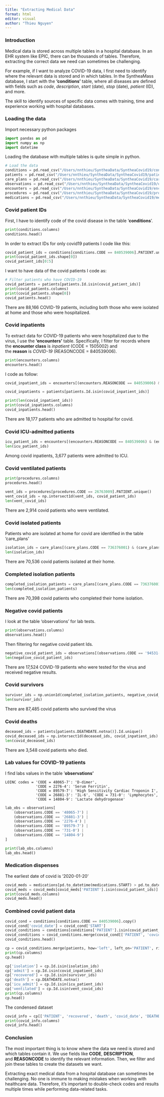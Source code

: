 ```yaml
---
title: "Extracting Medical Data"
format: html
editor: visual
author: "Thieu Nguyen"
---
```


### Introduction

Medical data is stored across multiple tables in a hospital database. In an EHR system like EPIC, there can be thousands of tables. Therefore, extracting the correct data we need can sometimes be challenging.

For example, if I want to analyze COVID-19 data, I first need to identify where the relevant data is stored and in which tables. In the SyntheaMass database, I start with the **‘conditions’** table, where all diseases are defined with fields such as *code*, *description*, *start* (date), *stop* (date), *patient* (ID), and more.

The skill to identify sources of specific data comes with training, time and experience working with hospital databases.

### Loading the data

Import necessary python packages

```python
import pandas as pd
import numpy as np
import datetime
```

Loading the database with multiple tables is quite simple in python.

```python
# Load the data
conditions = pd.read_csv("/Users/nnthieu/SyntheaData/SyntheaCovid19/conditions.csv")
patients = pd.read_csv("/Users/nnthieu/SyntheaData/SyntheaCovid19/patients.csv")
care_plans = pd.read_csv("/Users/nnthieu/SyntheaData/SyntheaCovid19/careplans.csv")
observations = pd.read_csv("/Users/nnthieu/SyntheaData/SyntheaCovid19/observations.csv")
encounters = pd.read_csv("/Users/nnthieu/SyntheaData/SyntheaCovid19/encounters.csv")
procedures = pd.read_csv("/Users/nnthieu/SyntheaData/SyntheaCovid19/procedures.csv")
medications = pd.read_csv("/Users/nnthieu/SyntheaData/SyntheaCovid19/medications.csv")
```

### Covid patient IDs

First, I have to identify code of the covid disease in the table '**conditions**'.

```python
print(conditions.columns)
conditions.head()
```

In order to extract IDs for only covid19 patients I code like this:

```python
covid_patient_ids = conditions[conditions.CODE == 840539006].PATIENT.unique()
print(covid_patient_ids.shape[0])
covid_patient_ids[0:5]
```

I want to have data of the covid patients I code as:

```python
# Filter patients who have COVID-19
covid_patients = patients[patients.Id.isin(covid_patient_ids)]  
print(covid_patients.columns)
print(covid_patients.shape[0])
covid_patients.head()
```

There are 88,166 COVID-19 patients, including both those who were isolated at home and those who were hospitalized.

### Covid inpatients

To extract data for COVID-19 patients who were hospitalized due to the virus, I use the **‘encounters’** table. Specifically, I filter for records where the **encounter class** is *inpatient* (CODE = 1505002) and the **reason** is *COVID-19* (REASONCODE = 840539006).

```python
print(encounters.columns)
encounters.head()
```

I code as follow:

```python
covid_inpatient_ids = encounters[(encounters.REASONCODE == 840539006) & (encounters.CODE == 1505002)].PATIENT.unique()

covid_inpatients = patients[patients.Id.isin(covid_inpatient_ids)] 

print(len(covid_inpatient_ids))
print(covid_inpatients.columns)
covid_inpatients.head()
```

There are 18,177 patients who are admitted to hospital for covid.

### Covid ICU-admitted patients

```python
icu_patient_ids = encounters[(encounters.REASONCODE == 840539006) & (encounters.CODE == 305351004)].PATIENT.unique()
len(icu_patient_ids)
```

Among covid inpatients, 3,677 patients were admitted to ICU.

### Covid ventilated patients

```python
print(procedures.columns)
procedures.head()
```

```python
vent_ids = procedures[procedures.CODE == 26763009].PATIENT.unique()
vent_covid_ids = np.intersect1d(vent_ids, covid_patient_ids)
len(vent_covid_ids)
```

There are 2,914 covid patients who were ventilated.

### Covid isolated patients

Patients who are isolated at home for covid are identified in the table 'care_plans'

```python
isolation_ids = care_plans[(care_plans.CODE == 736376001) & (care_plans.REASONCODE == 840539006)].PATIENT.unique()
len(isolation_ids)
```

There are 70,536 covid patients isolated at their home.

### Completed isolation patients

```python
completed_isolation_patients = care_plans[(care_plans.CODE == 736376001) & (care_plans.STOP.notna()) & (care_plans.REASONCODE == 840539006)].PATIENT.unique()
len(completed_isolation_patients)
```

There are 70,398 covid patients who completed their home isolation.

### Negative covid patients

I look at the table 'observations' for lab tests.

```python
print(observations.columns)
observations.head()
```

Then filtering for negative covid patient Ids.

```python

negative_covid_patient_ids = observations[(observations.CODE == '94531-1') & (observations.VALUE == 'Not detected (qualifier value)')].PATIENT.unique()
len(negative_covid_patient_ids)
```

There are 17,524 COVID-19 patients who were tested for the virus and received negative results.

### Covid survivors

```python
survivor_ids = np.union1d(completed_isolation_patients, negative_covid_patient_ids)
len(survivor_ids)

```

There are 87,485 covid patients who survived the virus

### Covid deaths

```python
deceased_ids = patients[patients.DEATHDATE.notna()].Id.unique()
covid_deceased_ids = np.intersect1d(deceased_ids, covid_inpatient_ids)
len(covid_deceased_ids)
```

There are 3,548 covid patients who died.

### Lab values for COVID-19 patients

I find labs values in the table '**observations'**

```         
LOINC codes = 'CODE = 48065-7': 'D-dimer', 
              'CODE = 2276-4': 'Serum Ferritin',
              'CODE = 89579-7': 'High Sensitivity Cardiac Troponin I',
              'CODE = 26881-3': 'IL-6', 'CODE = 731-0': 'Lymphocytes',
              'CODE = 14804-9': 'Lactate dehydrogenase'
```

```python
lab_obs = observations[
    (observations.CODE == '48065-7') | 
    (observations.CODE == '26881-3') | 
    (observations.CODE == '2276-4') | 
    (observations.CODE == '89579-7') |
    (observations.CODE == '731-0') | 
    (observations.CODE == '14804-9')
]

print(lab_obs.columns)
lab_obs.head()

```

### **Medication dispenses**

The earliest date of covid is '2020-01-20'

```python
covid_meds = medications[pd.to_datetime(medications.START) > pd.to_datetime('2020-01-20')]
covid_meds = covid_meds[covid_meds['PATIENT'].isin(covid_patient_ids)]
print(covid_meds.columns)
covid_meds.head()
```

### Combined covid patient data

```python
covid_cond = conditions[conditions.CODE == 840539006].copy()
covid_cond['covid_date'] = covid_cond['START']
covid_conditions = conditions[conditions['PATIENT'].isin(covid_patient_ids)].copy()
covid_conditions = covid_conditions.merge(covid_cond[['PATIENT', 'covid_date']], on='PATIENT', how='left')
covid_conditions.head()

```

```python
cp = covid_conditions.merge(patients, how='left', left_on='PATIENT', right_on='Id')
print(cp.columns)
cp.head()
```

```python
cp['isolation'] = cp.Id.isin(isolation_ids)
cp['admit'] = cp.Id.isin(covid_inpatient_ids)
cp['recovered'] = cp.Id.isin(survivor_ids)
cp['death'] = cp.DEATHDATE.notna()
cp['icu_admit'] = cp.Id.isin(icu_patient_ids)
cp['ventilated'] = cp.Id.isin(vent_covid_ids)
print(cp.columns)
cp.head()

```

The condensed dataset

```python
covid_info = cp[['PATIENT', 'recovered', 'death', 'covid_date', 'DEATHDATE', 'BIRTHDATE', 'GENDER', 'admit', 'icu_admit']]
print(covid_info.columns)
covid_info.head()
```

### Conclusion

The most important thing is to know where the data we need is stored and which tables contain it. We use fields like **CODE**, **DESCRIPTION**, and **REASONCODE** to identify the relevant information. Then, we filter and join these tables to create the datasets we want.

Extracting exact medical data from a hospital database can sometimes be challenging. No one is immune to making mistakes when working with healthcare data. Therefore, it’s important to double-check codes and results multiple times while performing data-related tasks.
